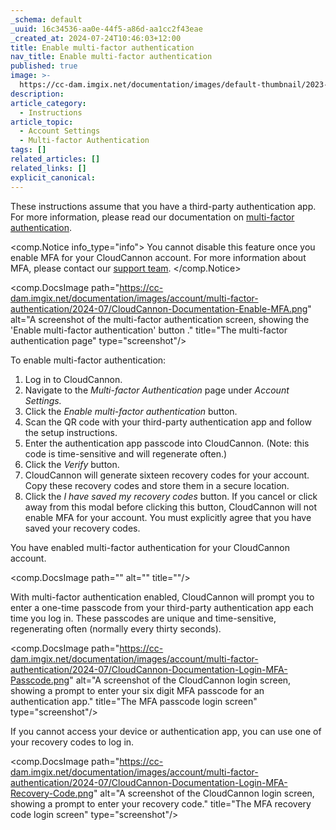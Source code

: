 ```yaml
---
_schema: default
_uuid: 16c34536-aa0e-44f5-a86d-aa1cc2f43eae
_created_at: 2024-07-24T10:46:03+12:00
title: Enable multi-factor authentication
nav_title: Enable multi-factor authentication
published: true
image: >-
  https://cc-dam.imgix.net/documentation/images/default-thumbnail/2023-Q4/CloudCannon-Documentation-Thumbnail.png
description:
article_category:
  - Instructions
article_topic:
  - Account Settings
  - Multi-factor Authentication
tags: []
related_articles: []
related_links: []
explicit_canonical:
---
```

These instructions assume that you have a third-party authentication app. For more information, please read our documentation on [multi-factor authentication](/documentation/articles/what-is-multi-factor-authentication/).

<comp.Notice info_type="info">
  You cannot disable this feature once you enable MFA for your CloudCannon account. For more information about MFA, please contact our [support team](/support/).
</comp.Notice>

<comp.DocsImage path="https://cc-dam.imgix.net/documentation/images/account/multi-factor-authentication/2024-07/CloudCannon-Documentation-Enable-MFA.png" alt="A screenshot of the multi-factor authentication screen, showing the 'Enable multi-factor authentication' button ." title="The multi-factor authentication page" type="screenshot"/>

To enable multi-factor authentication:

1. Log in to CloudCannon.
2. Navigate to the *Multi-factor Authentication* page under *Account Settings.*
3. Click the *Enable multi-factor authentication* button.
4. Scan the QR code with your third-party authentication app and follow the setup instructions.
5. Enter the authentication app passcode into CloudCannon. (Note: this code is time-sensitive and will regenerate often.)
6. Click the *Verify* button.
7. CloudCannon will generate sixteen recovery codes for your account. Copy these recovery codes and store them in a secure location.
8. Click the *I have saved my recovery codes* button. If you cancel or click away from this modal before clicking this button, CloudCannon will not enable MFA for your account. You must explicitly agree that you have saved your recovery codes.

You have enabled multi-factor authentication for your CloudCannon account.

<comp.DocsImage path="" alt="" title=""/>

With multi-factor authentication enabled, CloudCannon will prompt you to enter a one-time passcode from your third-party authentication app each time you log in. These passcodes are unique and time-sensitive, regenerating often (normally every thirty seconds).

<comp.DocsImage path="https://cc-dam.imgix.net/documentation/images/account/multi-factor-authentication/2024-07/CloudCannon-Documentation-Login-MFA-Passcode.png" alt="A screenshot of the CloudCannon login screen, showing a prompt to enter your six digit MFA passcode for an authentication app." title="The MFA passcode login screen" type="screenshot"/>

If you cannot access your device or authentication app, you can use one of your recovery codes to log in.

<comp.DocsImage path="https://cc-dam.imgix.net/documentation/images/account/multi-factor-authentication/2024-07/CloudCannon-Documentation-Login-MFA-Recovery-Code.png" alt="A screenshot of the CloudCannon login screen, showing a prompt to enter your recovery code." title="The MFA recovery code login screen" type="screenshot"/>